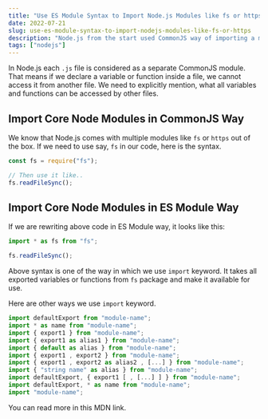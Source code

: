 ```yaml
---
title: "Use ES Module Syntax to Import Node.js Modules like fs or https"
date: 2022-07-21
slug: use-es-module-syntax-to-import-nodejs-modules-like-fs-or-https
description: "Node.js from the start used CommonJS way of importing a module. We can now use ES Module Syntax to Import Node.js modules"
tags: ["nodejs"]
---
```



In Node.js each `.js` file is considered as a separate CommonJS module. That means if we declare a variable or function inside a file, we cannot access it from another file. We need to explicitly mention, what all variables and functions can be accessed by other files.

## Import Core Node Modules in CommonJS Way

We know that Node.js comes with multiple modules like `fs` or `https` out of the box. If we need to use say, `fs` in our code, here is the syntax.

```javascript
const fs = require("fs");

// Then use it like..
fs.readFileSync();
```

## Import Core Node Modules in ES Module Way

If we are rewriting above code in ES Module way, it looks like this:

```javascript
import * as fs from "fs";

fs.readFileSync();
```

Above syntax is one of the way in which we use `import` keyword. It takes all exported variables or functions from `fs` package and make it available for use.

Here are other ways we use `import` keyword.

```javascript
import defaultExport from "module-name";
import * as name from "module-name";
import { export1 } from "module-name";
import { export1 as alias1 } from "module-name";
import { default as alias } from "module-name";
import { export1 , export2 } from "module-name";
import { export1 , export2 as alias2 , [...] } from "module-name";
import { "string name" as alias } from "module-name";
import defaultExport, { export1 [ , [...] ] } from "module-name";
import defaultExport, * as name from "module-name";
import "module-name";
```

You can read more in this <Olink link="https://developer.mozilla.org/en-US/docs/Web/JavaScript/Reference/Statements/import">MDN link</Olink>.
